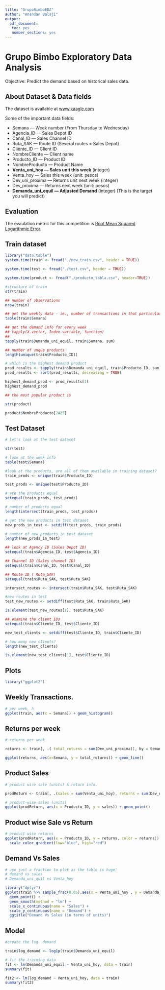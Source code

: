 ```yaml
---
title: "GrupoBimboEDA"
author: "Anandan Balaji"
output: 
  pdf_document:
   toc: yes
   number_sections: yes
---
```


# Grupo Bimbo Exploratory Data Analysis

Objective: Predict the demand based on historical sales data.

## About Dataset & Data fields

The dataset is available at [www.kaagle.com](https://www.kaggle.com/c/grupo-bimbo-inventory-demand/data)

Some of the important data fields:

  *  Semana — Week number (From Thursday to Wednesday)
  *  Agencia_ID — Sales Depot ID
  *  Canal_ID — Sales Channel ID
  *  Ruta_SAK — Route ID (Several routes = Sales Depot)
  *  Cliente_ID — Client ID
  *  NombreCliente — Client name
  *  Producto_ID — Product ID
  *  NombreProducto — Product Name
  *  **Venta_uni_hoy — Sales unit this week** (integer)
  *  Venta_hoy — Sales this week (unit: pesos)
  *  Dev_uni_proxima — Returns unit next week (integer)
  *  Dev_proxima — Returns next week (unit: pesos)
  *  **Demanda_uni_equil — Adjusted Demand** (integer) (This is the target you will predict)

## Evaluation

  The evaulation metric for this competition is [Root Mean Squared Logarithmic Error](https://www.kaggle.com/wiki/RootMeanSquaredLogarithmicError).
  
## Train dataset

```r
library("data.table")
system.time(train <- fread("./new_train.csv", header = TRUE))

system.time(test <- fread("./test.csv", header = TRUE))

system.time(product <- fread("./producto_tabla.csv", header=TRUE))
```

```r
#structure of train
str(train)

## number of observations
nrow(train)

## get the weekly data - ie., number of transactions in that particular week.
table(train$Semana)

## get the demand info for every week
## tapply(X-vector, Index-variable, function)
##
tapply(train$Demanda_uni_equil, train$Semana, sum)

## number of unque products
length(unique(train$Producto_ID))

# which is the highest demand product
prod_results <- tapply(train$Demanda_uni_equil, train$Producto_ID, sum)
prod_results <- sort(prod_results, decreasing = TRUE)

highest_demand_prod <- prod_results[1]
highest_demand_prod

## the most popular product is

str(product)

product$NombreProducto[2425]
```


## Test Dataset

```r
# let's look at the test dataset

str(test)

# look at the week info
table(test$Semana)

#look at the products, are all of them available in training dataset?
train_prods <- unique(train$Producto_ID)

test_prods <- unique(test$Producto_ID)

# are the products equal
setequal(train_prods, test_prods)

# number of products equal
length(intersect(train_prods, test_prods))

# get the new products in test dataset
new_prods_in_test <- setdiff(test_prods, train_prods)

# number of new products in test dataset
length(new_prods_in_test)

## look at Agency ID (Sales Depot ID)
setequal(train$Agencia_ID, test$Agencia_ID)

## Channel ID (Sales chaneel ID)
setequal(train$Canal_ID, test$Canal_ID)

## Route ID ( Ruta_SAK)
setequal(train$Ruta_SAK, test$Ruta_SAK)

intersect_routes <- intersect(train$Ruta_SAK, test$Ruta_SAK)

#new routes in test
test_new_routes <- setdiff(test$Ruta_SAK, train$Ruta_SAK)

is.element(test_new_routes[1], test$Ruta_SAK)

## examine the client IDs
setequal(train$Cliente_ID, test$Cliente_ID)

new_test_clients <- setdiff(test$Cliente_ID, train$Cliente_ID)

# how many new clients?
length(new_test_clients)

is.element(new_test_clients[1], test$Cliente_ID)
```

## Plots

```r
library("ggplot2")
```

## Weekly Transactions.

```r
# per week, h
ggplot(train, aes(x = Semana)) + geom_histogram()
```

## Returns per week

```r
# returns per week

returns <- train[, .( total_returns = sum(Dev_uni_proxima)), by = Semana]

ggplot(returns, aes(x=Semana, y = total_returns)) + geom_line()

```

## Product Sales 

```r

# product wise sale (units) & return info.

prodReturn <- train[, .(sales = sum(Venta_uni_hoy), returns = sum(Dev_uni_proxima)), by = Producto_ID]

# product-wise sales (units)
ggplot(prodReturn, aes(x = Producto_ID, y = sales)) + geom_point()


```

## Product wise Sale vs Return 

```r
# product wise returns
ggplot(prodReturn, aes(x = Producto_ID, y = returns, color = returns)) + geom_point() +
  scale_color_gradient(low="blue", high="red")
```

## Demand Vs Sales

```r
# use just a fraction to plot as the table is huge!
# demand vs sales
# Demanda_uni_quil vs Venta_hoy

library("dplyr")
ggplot(train %>% sample_frac(0.05),aes(x = Venta_uni_hoy , y = Demanda_uni_equil)) +
  geom_point() +
  geom_smooth(method = "lm") +
  scale_x_continuous(name = "Sales") +
  scale_y_continuous(name = "Demand") +
  ggtitle("Demand Vs Sales (in terms of units)")
```


## Model
```r
#create the log. demand

train$log_demand <- log1p(train$Demanda_uni_equil)

# fit the training data
fit <- lm(Demanda_uni_equil ~ Venta_uni_hoy, data = train)
summary(fit)

fit2 <- lm(log_demand ~ Venta_uni_hoy, data = train)
summary(fit2)
```
